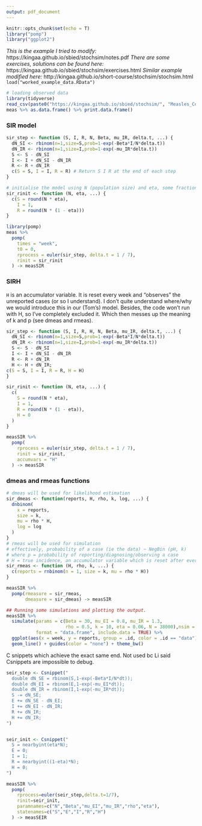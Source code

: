 ```yaml
---
output: pdf_document
---
```


```r
knitr::opts_chunk$set(echo = T)
library("pomp")
library("ggplot2")
```



*This is the example I tried to modify:* \newline https://kingaa.github.io/sbied/stochsim/notes.pdf \newline
*There are some exercises, solutions can be found here:* \newline https://kingaa.github.io/sbied/stochsim/exercises.html \newline 
*Similar example modified here:* \newline
http://kingaa.github.io/short-course/stochsim/stochsim.html \newline
`load("worked_example_data.RData")`

```r
# loading observed data
library(tidyverse)
read_csv(paste0("https://kingaa.github.io/sbied/stochsim/", "Measles_Consett_1948.csv")) %>% select(week,reports = cases) -> meas
meas %>% as.data.frame() %>% print.data.frame()
```

### SIR model
```r
sir_step <- function (S, I, R, N, Beta, mu_IR, delta.t, ...) {
  dN_SI <- rbinom(n=1,size=S,prob=1-exp(-Beta*I/N*delta.t))
  dN_IR <- rbinom(n=1,size=I,prob=1-exp(-mu_IR*delta.t))
  S <- S - dN_SI
  I <- I + dN_SI - dN_IR
  R <- R + dN_IR
  c(S = S, I = I, R = R) # Return S I R at the end of each step
}
```

```r
# initialise the model using N (population size) and eta, some fraction of susceptibles 
sir_rinit <- function (N, eta, ...) {
  c(S = round(N * eta),
    I = 1,
    R = round(N * (1 - eta)))
}
```

```r
library(pomp)
meas %>%
  pomp(
    times = "week",
    t0 = 0,
    rprocess = euler(sir_step, delta.t = 1 / 7),
    rinit = sir_rinit
  ) -> measSIR  
```

### SIRH

`H` is an accumulator variable. It is reset every week and "observes" the unreported cases (or so I understand). I don't quite understand where/why we would introduce this in our (Tom's) model. Besides, the code won't run with H, so I've completely excluded it. Which then messes up the meaning of k and p (see dmeas and rmeas). 

```r
sir_step <- function (S, I, R, H, N, Beta, mu_IR, delta.t, ...) {
  dN_SI <- rbinom(n=1,size=S,prob=1-exp(-Beta*I/N*delta.t))
  dN_IR <- rbinom(n=1,size=I,prob=1-exp(-mu_IR*delta.t))
  S <- S - dN_SI
  I <- I + dN_SI - dN_IR
  R <- R + dN_IR
  H <- H + dN_IR;
c(S = S, I = I, R = R, H = H)
}

sir_rinit <- function (N, eta, ...) {
  c(
    S = round(N * eta),
    I = 1,
    R = round(N * (1 - eta)),
    H = 0
  )
}
```

```r
measSIR %>%
  pomp(
    rprocess = euler(sir_step, delta.t = 1 / 7),
    rinit = sir_rinit,
    accumvars = "H"
  ) -> measSIR
```

### dmeas and rmeas functions

```r
# dmeas will be used for likelihood estimation 
sir_dmeas <- function(reports, H, rho, k, log, ...) {
  dnbinom(
    x = reports,
    size = k,
    mu = rho * H,
    log = log
  )
}
# rmeas will be used for simulation
# effectively, probability of a case (ie the data) ~ NegBin (pH, k)
# where p = probability of reporting/diagnosing/observing a case
# H = true incidence, an accumulator variable which is reset after every observation(?)
sir_rmeas <- function (H, rho, k, ...) {
  c(reports = rnbinom(n = 1, size = k, mu = rho * H))
}
```

```r
measSIR %>%
  pomp(rmeasure = sir_rmeas,
       dmeasure = sir_dmeas) -> measSIR
```


```r
## Running some simulations and plotting the output. 
measSIR %>%
  simulate(params = c(Beta = 30, mu_EI = 0.8, mu_IR = 1.3, 
                      rho = 0.5, k = 10, eta = 0.06, N = 38000),nsim = 20,
           format = "data.frame", include.data = TRUE) %>%
  ggplot(aes(x = week, y = reports, group = .id, color = .id == "data")) +
  geom_line() + guides(color = "none") + theme_bw()
```

C snippets which achieve the exact same end. Not used bc Li said Csnippets are impossible to debug. 

```r
seir_step <- Csnippet("
  double dN_SE = rbinom(S,1-exp(-Beta*I/N*dt));
  double dN_EI = rbinom(E,1-exp(-mu_EI*dt));
  double dN_IR = rbinom(I,1-exp(-mu_IR*dt));
  S -= dN_SE;
  E += dN_SE - dN_EI;
  I += dN_EI - dN_IR;
  R += dN_IR;
  H += dN_IR;
")


seir_init <- Csnippet("
  S = nearbyint(eta*N);
  E = 0;
  I = 1;
  R = nearbyint((1-eta)*N);
  H = 0;
")

measSIR %>%
  pomp(
    rprocess=euler(seir_step,delta.t=1/7),
    rinit=seir_init,
    paramnames=c("N","Beta","mu_EI","mu_IR","rho","eta"),
    statenames=c("S","E","I","R","H")
  ) -> measSEIR
```













